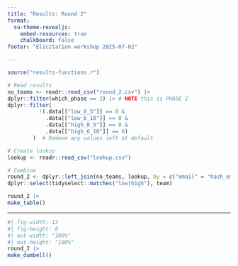 ```yaml
---
title: "Results: Round 2"
format:
  su-theme-revealjs:
    embed-resources: true
    chalkboard: false
footer: "Elicitation workshop 2025-07-02"

---
```


```r
source("results-functions.r")

# Read results
no_teams <- readr::read_csv("round_2.csv") |>
dplyr::filter(which_phase == 2) |> # NOTE this is PHASE 2
dplyr::filter(
          !(.data[["low_0_5"]] == 0 &
            .data[["low_6_10"]] == 0 &
            .data[["high_0_5"]] == 0 &
            .data[["high_6_10"]] == 0)
        )  # Remove any values left at default

# Create lookup
lookup <- readr::read_csv("lookup.csv")

# Combine
round_2 <- dplyr::left_join(no_teams, lookup, by = c("email" = "hash_email")) |>
dplyr::select(tidyselect::matches("low|high"), team)
```

```r
round_2 |>
make_table()
```
---


```r
#| fig-width: 12
#| fig-height: 8
#| out-width: "100%"
#| out-height: "100%"
round_2 |>
make_dumbell()
```


